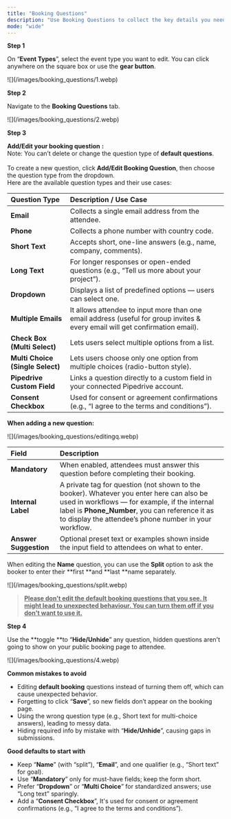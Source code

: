 ```yaml
---
title: "Booking Questions"
description: "Use Booking Questions to collect the key details you need before a meeting. You’ll find this under the “Event Types” you want to configure."
mode: "wide"
---
```


**Step 1**

On “**Event Types**”, select the event type you want to edit. You can click anywhere on the square box or use the **gear button**.

<Frame>
  ![](/images/booking_questions/1.webp)
</Frame>

**Step 2**

Navigate to the **Booking Questions** tab.

<Frame>
  ![](/images/booking_questions/2.webp)
</Frame>

**Step 3**

**Add/Edit your booking question** **:** \
Note:  You can’t delete or change the question type of **default questions**.\
\
To create a new question, click **Add/Edit Booking Question**, then choose the question type from the dropdown.\
Here are the available question types and their use cases:

| **Question Type**                | **Description / Use Case**                                                                                                    |
| :------------------------------- | :---------------------------------------------------------------------------------------------------------------------------- |
| **Email**                        | Collects a single email address from the attendee.                                                                            |
| **Phone**                        | Collects a phone number with country code.                                                                                    |
| **Short Text**                   | Accepts short, one-line answers (e.g., name, company, comments).                                                              |
| **Long Text**                    | For longer responses or open-ended questions (e.g., “Tell us more about your project”).                                       |
| **Dropdown**                     | Displays a list of predefined options — users can select one.                                                                 |
| **Multiple Emails**              | It allows attendee to input more than one email address (useful for group invites & every email will get confirmation email). |
| **Check Box (Multi Select)**     | Lets users select multiple options from a list.                                                                               |
| **Multi Choice (Single Select)** | Lets users choose only one option from multiple choices (radio-button style).                                                 |
| **Pipedrive Custom Field**       | Links a question directly to a custom field in your connected Pipedrive account.                                              |
| **Consent Checkbox**             | Used for consent or agreement confirmations (e.g., “I agree to the terms and conditions”).                                    |

**When adding a new question:**

<Frame>
  ![](/images/booking_questions/editingq.webp)
</Frame>

| **Field**             | **Description**                                                                                                                                                                                                                                         |
| :-------------------- | :------------------------------------------------------------------------------------------------------------------------------------------------------------------------------------------------------------------------------------------------------ |
| **Mandatory**         | When enabled, attendees must answer this question before completing their booking.                                                                                                                                                                      |
| **Internal Label**    | A private tag for question (not shown to the booker). Whatever you enter here can also be used in workflows — for example, if the internal label is **Phone_Number**, you can reference it as  to display the attendee’s phone number in your workflow. |
| **Answer Suggestion** | Optional preset text or examples shown inside the input field to attendees on what to enter.                                                                                                                                                            |

When editing the **Name** question, you can use the **Split** option to ask the booker to enter their **first **and **last **name separately.

<Frame>
  ![](/images/booking_questions/split.webp)
</Frame>

> **<u>Please don't edit the default booking questions that you see. It might lead to unexpected behaviour. You can turn them off if you don't want to use it.</u>**

**Step 4**

Use the **toggle **to “**Hide/Unhide**” any question, hidden questions aren't going to show on your public booking page to attendee.

<Frame>
  ![](/images/booking_questions/4.webp)
</Frame>

**Common mistakes to avoid**

- Editing **default booking** questions instead of turning them off, which can cause unexpected behavior.
- Forgetting to click “**Save**”, so new fields don’t appear on the booking page.
- Using the wrong question type (e.g., Short text for multi-choice answers), leading to messy data.
- Hiding required info by mistake with “**Hide/Unhide**”, causing gaps in submissions.

**Good defaults to start with**

- Keep “**Name**” (with “split”), “**Email**”, and one qualifier (e.g., “Short text” for goal).
- Use “**Mandatory**” only for must-have fields; keep the form short.
- Prefer “**Dropdown**” or “**Multi Choice**” for standardized answers; use “Long text” sparingly.
- Add a “**Consent Checkbox**”, It's used for consent or agreement confirmations (e.g., “I agree to the terms and conditions”).